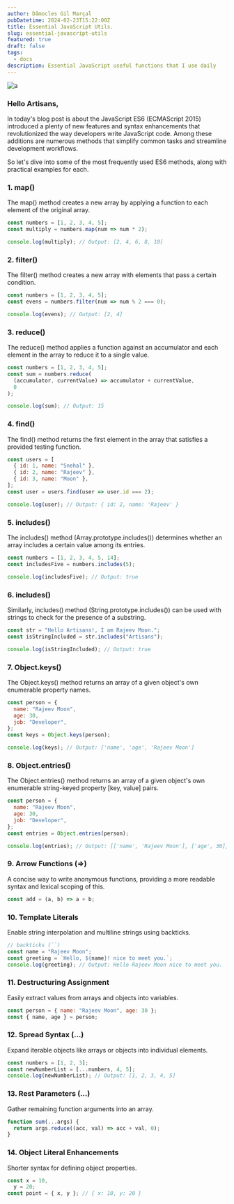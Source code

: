 ```yaml
---
author: Dâmocles Gil Marçal
pubDatetime: 2024-02-23T15:22:00Z
title: Essential JavaScript Utils.
slug: essential-javascript-utils
featured: true
draft: false
tags:
  - docs
description: Essential JavaScript useful functions that I use daily
---
```


![a](https://media.dev.to/cdn-cgi/image/width=1000,height=420,fit=cover,gravity=auto,format=auto/https%3A%2F%2Fdev-to-uploads.s3.amazonaws.com%2Fuploads%2Farticles%2Fryssz40iaabtos9an3bg.jpg)

### Hello Artisans,

In today's blog post is about the JavaScript ES6 (ECMAScript 2015) introduced a plenty of new features and syntax enhancements that revolutionized the way developers write JavaScript code. Among these additions are numerous methods that simplify common tasks and streamline development workflows.

So let's dive into some of the most frequently used ES6 methods, along with practical examples for each.

### 1. map()

The map() method creates a new array by applying a function to each element of the original array.

```js
const numbers = [1, 2, 3, 4, 5];
const multiply = numbers.map(num => num * 2);

console.log(multiply); // Output: [2, 4, 6, 8, 10]
```

### 2. filter()

The filter() method creates a new array with elements that pass a certain condition.

```javascript
const numbers = [1, 2, 3, 4, 5];
const evens = numbers.filter(num => num % 2 === 0);

console.log(evens); // Output: [2, 4]
```

### 3. reduce()

The reduce() method applies a function against an accumulator and each element in the array to reduce it to a single value.

```javascript
const numbers = [1, 2, 3, 4, 5];
const sum = numbers.reduce(
  (accumulator, currentValue) => accumulator + currentValue,
  0
);

console.log(sum); // Output: 15
```

### 4. find()

The find() method returns the first element in the array that satisfies a provided testing function.

```javascript
const users = [
  { id: 1, name: "Snehal" },
  { id: 2, name: "Rajeev" },
  { id: 3, name: "Moon" },
];
const user = users.find(user => user.id === 2);

console.log(user); // Output: { id: 2, name: 'Rajeev' }
```

### 5. includes()

The includes() method (Array.prototype.includes()) determines whether an array includes a certain value among its entries.

```javascript
const numbers = [1, 2, 3, 4, 5, 14];
const includesFive = numbers.includes(5);

console.log(includesFive); // Output: true
```

### 6. includes()

Similarly, includes() method (String.prototype.includes()) can be used with strings to check for the presence of a substring.

```javascript
const str = "Hello Artisans!, I am Rajeev Moon.";
const isStringIncluded = str.includes("Artisans");

console.log(isStringIncluded); // Output: true
```

### 7. Object.keys()

The Object.keys() method returns an array of a given object's own enumerable property names.

```javascript
const person = {
  name: "Rajeev Moon",
  age: 30,
  job: "Developer",
};
const keys = Object.keys(person);

console.log(keys); // Output: ['name', 'age', 'Rajeev Moon']
```

### 8. Object.entries()

The Object.entries() method returns an array of a given object's own enumerable string-keyed property [key, value] pairs.

```javascript
const person = {
  name: "Rajeev Moon",
  age: 30,
  job: "Developer",
};
const entries = Object.entries(person);

console.log(entries); // Output: [['name', 'Rajeev Moon'], ['age', 30],
```

### 9. Arrow Functions (=>)

A concise way to write anonymous functions, providing a more readable syntax and lexical scoping of this.

```javascript
const add = (a, b) => a + b;
```

### 10. Template Literals

Enable string interpolation and multiline strings using backticks.

```javascript
// backticks (``)
const name = "Rajeev Moon";
const greeting = `Hello, ${name}! nice to meet you.`;
console.log(greeting); // Output: Hello Rajeev Moon nice to meet you.
```

### 11. Destructuring Assignment

Easily extract values from arrays and objects into variables.

```javascript
const person = { name: "Rajeev Moon", age: 30 };
const { name, age } = person;
```

### 12. Spread Syntax (...)

Expand iterable objects like arrays or objects into individual elements.

```javascript
const numbers = [1, 2, 3];
const newNumberList = [...numbers, 4, 5];
console.log(newNumberList); // Output: [1, 2, 3, 4, 5]
```

### 13. Rest Parameters (...)

Gather remaining function arguments into an array.

```javascript
function sum(...args) {
  return args.reduce((acc, val) => acc + val, 0);
}
```

### 14. Object Literal Enhancements

Shorter syntax for defining object properties.

```javascript
const x = 10,
  y = 20;
const point = { x, y }; // { x: 10, y: 20 }
```
